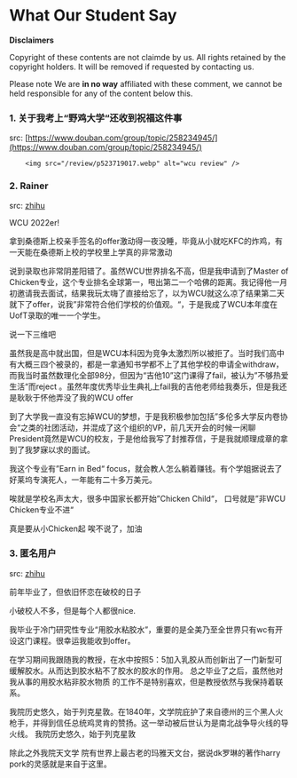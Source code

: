 # What Our Student Say

**Disclaimers**

Copyright of these contents are not claimde by us. All rights retained by the copyright holders. It will be removed if requested by contacting us. 

Please note We are **in no way** affiliated with these comment, we cannot be held responsible for any of the content below this.

### 1. 关于我考上“野鸡大学“还收到祝福这件事

src: [https://www.douban.com/group/topic/258234945/](https://www.douban.com/group/topic/258234945/)

        <img src="/review/p523719017.webp" alt="wcu review" />


### 2. Rainer

src: [zhihu](https://www.zhihu.com/question/510542225)

WCU 2022er!

拿到桑德斯上校亲手签名的offer激动得一夜没睡，毕竟从小就吃KFC的炸鸡，有一天能在桑德斯上校的学校里上学真的非常激动

说到录取也非常阴差阳错了。虽然WCU世界排名不高，但是我申请到了Master of Chicken专业，这个专业排名全球第一，甩出第二一个哈佛的距离。我记得他一月初邀请我去面试，结果我玩太嗨了直接给忘了，以为WCU就这么凉了结果第二天就下了offer，说我”非常符合他们学校的价值观。“，于是我成了WCU本年度在UofT录取的唯一一个学生。

说一下三维吧

虽然我是高中就出国，但是WCU本科因为竞争太激烈所以被拒了。当时我们高中有大概三四个被录的，都是一拿通知书学都不上了其他学校的申请全withdraw，而我当时虽然数理化全部98分，但因为“吉他10”这门课得了fail，被认为”不够热爱生活“而reject 。虽然年度优秀毕业生典礼上fail我的吉他老师给我奏乐，但是我还是耿耿于怀他弄没了我的WCU offer

到了大学我一直没有忘掉WCU的梦想，于是我积极参加包括”多伦多大学反内卷协会“之类的社团活动，并混成了这个组织的VP，前几天开会的时候一闲聊President竟然是WCU的校友，于是他给我写了封推荐信，于是我就顺理成章的拿到了我梦寐以求的面试。

我这个专业有”Earn in Bed“ focus，就会教人怎么躺着赚钱。有个学姐据说去了好莱坞专演死人，一年能有二十多万美元。

唉就是学校名声太大，很多中国家长都开始”Chicken Child“， 口号就是”非WCU Chicken专业不进“

真是要从小Chicken起
唉不说了，加油 

### 3. 匿名用户

src: [zhihu](https://www.zhihu.com/question/510542225)

前年毕业了，但依旧怀恋在破校的日子

小破校人不多，但是每个人都很nice.

我毕业于冷门研究性专业“用胶水粘胶水”，重要的是全美乃至全世界只有wc有开设这门课程。很幸运我能收到offer。

在学习期间我跟随我的教授，在水中按照5：5加入乳胶从而创新出了一门新型可缓解胶水。从而达到胶水粘不了胶水的胶水的作用。 总之毕业了之后，虽然他对我从事的用胶水粘非胶水物质 的工作不是特别喜欢，但是教授依然与我保持着联系。


我院历史悠久，始于列克星敦。在1840年，文学院庇护了来自德州的三个黑人火枪手，并得到信任总统鸡灵肯的赞扬。这一举动被后世认为是南北战争导火线的导火线。
我院历史悠久，始于列克星敦

除此之外我院天文学 院有世界上最古老的玛雅天文台，据说dk罗琳的著作harry pork的灵感就是来自于这里。